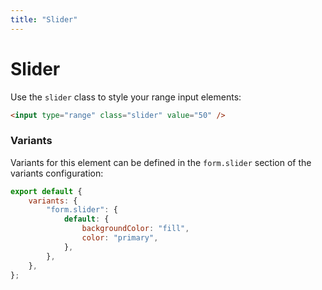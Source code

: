 ```yaml
---
title: "Slider"
--- 
```


# Slider

Use the `slider` class to style your range input elements:

```html live=true
<input type="range" class="slider" value="50" />
```


### Variants

Variants for this element can be defined in the `form.slider` section of the variants configuration:

```js
export default {
    variants: {
        "form.slider": {
            default: {
                backgroundColor: "fill",
                color: "primary",
            },
        },
    },
};
```
